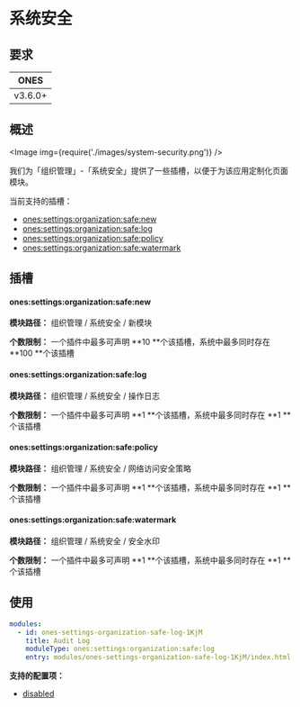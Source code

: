 
# 系统安全

## 要求

| **ONES** |
| :------: |
| v3.6.0+  |

## 概述

<Image img={require('./images/system-security.png')} />

我们为「组织管理」-「系统安全」提供了一些插槽，以便于为该应用定制化页面模块。

当前支持的插槽：

- [ones:settings:organization:safe:new](#onessettingsorganizationsafenew)
- [ones:settings:organization:safe:log](#onessettingsorganizationsafelog)
- [ones:settings:organization:safe:policy](#onessettingsorganizationsafepolicy)
- [ones:settings:organization:safe:watermark](#onessettingsorganizationsafewatermark)

## 插槽

#### ones:settings:organization:safe:new

**模块路径：** 组织管理 / 系统安全 / 新模块

**个数限制：** 一个插件中最多可声明 **10 **个该插槽，系统中最多同时存在 **100 **个该插槽

#### ones:settings:organization:safe:log

**模块路径：** 组织管理 / 系统安全 / 操作日志

**个数限制：** 一个插件中最多可声明 **1 **个该插槽，系统中最多同时存在 **1 **个该插槽

#### ones:settings:organization:safe:policy

**模块路径：** 组织管理 / 系统安全 / 网络访问安全策略

**个数限制：** 一个插件中最多可声明 **1 **个该插槽，系统中最多同时存在 **1 **个该插槽

#### ones:settings:organization:safe:watermark

**模块路径：** 组织管理 / 系统安全 / 安全水印

**个数限制：** 一个插件中最多可声明 **1 **个该插槽，系统中最多同时存在 **1 **个该插槽

## 使用

```yaml
modules:
  - id: ones-settings-organization-safe-log-1KjM
    title: Audit Log
    moduleType: ones:settings:organization:safe:log
    entry: modules/ones-settings-organization-safe-log-1KjM/index.html
```

**支持的配置项：**

- [disabled](../../../../../reference/config/plugin.yaml#disabled)
